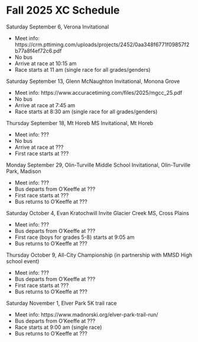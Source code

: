 # Fall 2025 XC Schedule

Saturday September 6, Verona Invitational

- Meet info: https://crm.pttiming.com/uploads/projects/2452/0aa348f6771f09857f2b77a8f4ef72c6.pdf
- No bus
- Arrive at race at 10:15 am 
- Race starts at 11 am (single race for all grades/genders)


Saturday September 13, Glenn McNaughton Invitational, Monona Grove 

- Meet info: https://www.accuracetiming.com/files/2025/mgcc_25.pdf 
- No bus
- Arrive at race at 7:45 am 
- Race starts at 8:30 am (single race for all grades/genders)


Thursday September 18, Mt Horeb MS Invitational, Mt Horeb

- Meet info: ???
- No bus
- Arrive at race at ???
- First race starts at ???


Monday September 29, Olin-Turville Middle School Invitational, Olin-Turville Park, Madison

- Meet info: ???
- Bus departs from O'Keeffe at ???
- First race starts at ???
- Bus returns to O'Keeffe at ???


Saturday October 4, Evan Kratochwill Invite Glacier Creek MS, Cross Plains

- Meet info: ???
- Bus departs from O'Keeffe at ???
- First race (boys for grades 5-8) starts at 9:05 am
- Bus returns to O'Keeffe at ???


Thursday October 9, All-City Championship (in partnership with MMSD High school event)

- Meet info: ???
- Bus departs from O'Keeffe at ???
- First race starts at ???
- Bus returns to O'Keeffe at ???


Saturday November 1, Elver Park 5K trail race

- Meet info:  https://www.madnorski.org/elver-park-trail-run/
- Bus departs from O'Keeffe at ???
- Race starts at 9:00 am (single race)
- Bus returns to O'Keeffe at ???
